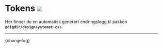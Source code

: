 

<Meta title='Changelogs/CSS' />

# Tokens [![](https://img.shields.io/npm/v/@digdir/designsystemet-css?label=latest%20release&color=0051be)](https://www.npmjs.com/package/@digdir/designsystemet-css)

Her finner du en automatisk generert endringslogg til pakken **`@digdir/designsystemet-css`**.

---

<Markdown>{changelog}</Markdown>

